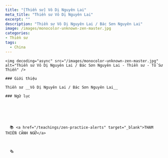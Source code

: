 ```yaml
---
title: "[Thiền sư] Vô Dị Nguyên Lai"
meta_title: "Thiền sư Vô Dị Nguyên Lai"
excerpt: ""
description: "Thiền sư Vô Dị Nguyên Lai / Bác Sơn Nguyên Lai"
image: /images/monocolor-unknown-zen-master.jpg
categories:
- Thiền sư
tags:
  - China
---
```


<div className="grid xl:grid-cols-8 lg:grid-cols-8 md:grid-cols-2 sm:grid-cols-2 xs:grid-cols-1 gap-8 bg-body dark:bg-darkmode-body">

  <div className="lg:col-span-3 md:col-span-1">

    <img decoding="async" src="/images/monocolor-unknown-zen-master.jpg" alt="Thiền sư Vô Dị Nguyên Lai / Bác Sơn Nguyên Lai - Thiền sư - Tổ Sư Thiền" />

    ### Giới thiệu

    Thiền sư __Vô Dị Nguyên Lai / Bác Sơn Nguyên Lai__

  </div>

  <div className="lg:col-span-5 md:col-span-1">

    ### Ngữ lục






      📚 <a href="/teachings/zen-practice-alerts" target="_blank">THAM THIỀN CẢNH NGỮ</a>



      🗞

  </div>

</div>
